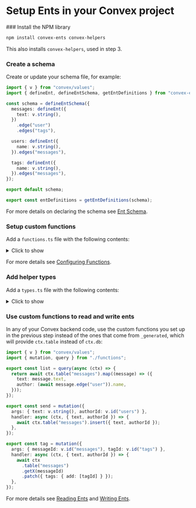 
# Setup Ents in your Convex project

<Steps>
### Install the NPM library
 
```sh
npm install convex-ents convex-helpers
```

This also installs `convex-helpers`, used in step 3.

### Create a schema

Create or update your schema file, for example:

```ts filename="convex/schema.ts"
import { v } from "convex/values";
import { defineEnt, defineEntSchema, getEntDefinitions } from "convex-ents";

const schema = defineEntSchema({
  messages: defineEnt({
    text: v.string(),
  })
    .edge("user")
    .edges("tags"),

  users: defineEnt({
    name: v.string(),
  }).edges("messages"),

  tags: defineEnt({
    name: v.string(),
  }).edges("messages"),
});

export default schema;

export const entDefinitions = getEntDefinitions(schema);
```

For more details on declaring the schema see [Ent Schema](/schema).

### Setup custom functions

Add a `functions.ts` file with the following contents:

<details>
<summary>Click to show</summary>

```ts filename="convex/functions.ts"
import {
  customCtx,
  customMutation,
  customQuery,
} from "convex-helpers/server/customFunctions";
import {
  query as baseQuery,
  mutation as baseMutation,
  internalQuery as baseInternalQuery,
  internalMutation as baseInternalMutation,
} from "./_generated/server";
import { entsTableFactory, entsTableWriterFactory } from "convex-ents";
import { entDefinitions } from "./schema";

export const query = customQuery(
  baseQuery,
  customCtx(async (ctx) => {
    return {
      table: entsTableFactory(ctx, entDefinitions),
      db: undefined,
    };
  })
);

export const internalQuery = customQuery(
  baseInternalQuery,
  customCtx(async (ctx) => {
    return {
      table: entsTableFactory(ctx, entDefinitions),
      db: undefined,
    };
  })
);

export const mutation = customMutation(
  baseMutation,
  customCtx(async (ctx) => {
    return {
      table: entsTableWriterFactory(ctx, entDefinitions),
      db: undefined,
    };
  })
);

export const internalMutation = customMutation(
  baseInternalMutation,
  customCtx(async (ctx) => {
    return {
      table: entsTableWriterFactory(ctx, entDefinitions),
      db: undefined,
    };
  })
);
```

</details>

For more details see [Configuring Functions](/setup/config).

### Add helper types

Add a `types.ts` file with the following contents:

<details>
<summary>Click to show</summary>

```ts filename="convex/types.ts"
import { CustomCtx } from "convex-helpers/server/customFunctions";
import { GenericEnt, GenericEntWriter } from "convex-ents";
import { DataModel, TableNames } from "./_generated/dataModel";
import { mutation, query } from "./functions";
import { entDefinitions } from "./schema";

export type QueryCtx = CustomCtx<typeof query>;
export type MutationCtx = CustomCtx<typeof mutation>;

export type Ent<TableName extends TableNames> = GenericEnt<
  DataModel,
  typeof entDefinitions,
  TableName
>;
export type EntWriter<TableName extends TableNames> = GenericEntWriter<
  DataModel,
  typeof entDefinitions,
  TableName
>;
```

</details>

### Use custom functions to read and write ents

In any of your Convex backend code, use the custom functions you set up in the
previous step instead of the ones that come from `_generated`, which will
provide `ctx.table` instead of `ctx.db`:

```ts filename="convex/messages.ts"
import { v } from "convex/values";
import { mutation, query } from "./functions";

export const list = query(async (ctx) => {
  return await ctx.table("messages").map((message) => ({
    text: message.text,
    author: (await message.edge("user")).name,
  }));
});

export const send = mutation({
  args: { text: v.string(), authorId: v.id("users") },
  handler: async (ctx, { text, authorId }) => {
    await ctx.table("messages").insert({ text, authorId });
  },
});

export const tag = mutation({
  args: { messageId: v.id("messages"), tagId: v.id("tags") },
  handler: async (ctx, { text, authorId }) => {
    await ctx
      .table("messages")
      .getX(messageId)
      .patch({ tags: { add: [tagId] } });
  },
});
```

For more details see [Reading Ents](/read) and [Writing Ents](/write).

</Steps>
